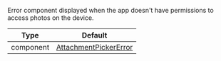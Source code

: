 Error component displayed when the app doesn't have permissions to access photos on the device.

| Type | Default |
| - | - |
| component | [AttachmentPickerError](https://github.com/GetStream/stream-chat-react-native/blob/master/package/src/components/AttachmentPicker/components/AttachmentPickerError.tsx) |